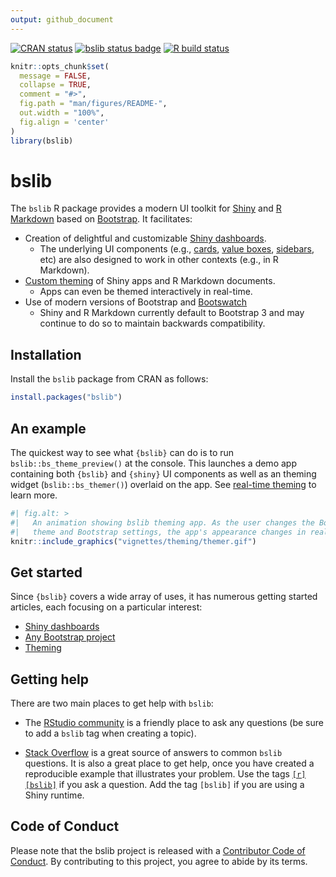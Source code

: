 ```yaml
---
output: github_document
---
```


<!-- badges: start -->

[![CRAN status](https://www.r-pkg.org/badges/version/bslib)](https://cran.r-project.org/package=bslib)
[![bslib status badge](https://rstudio.r-universe.dev/badges/bslib)](https://rstudio.r-universe.dev/bslib)
[![R build status](https://github.com/rstudio/bslib/actions/workflows/R-CMD-check.yaml/badge.svg)](https://github.com/rstudio/bslib/actions)

<!-- badges: end -->

```r
knitr::opts_chunk$set(
  message = FALSE,
  collapse = TRUE,
  comment = "#>",
  fig.path = "man/figures/README-",
  out.width = "100%",
  fig.align = 'center'
)
library(bslib)
```

# bslib

The `bslib` R package provides a modern UI toolkit for [Shiny](https://shiny.posit.co/) and [R Markdown](https://rmarkdown.rstudio.com/) based on [Bootstrap](https://getbootstrap.com/). It facilitates:

* Creation of delightful and customizable [Shiny dashboards](https://rstudio.github.io/bslib/articles/dashboards.html).
  * The underlying UI components (e.g., [cards](https://rstudio.github.io/bslib/articles/cards.html), [value boxes](https://rstudio.github.io/bslib/articles/value-boxes.html), [sidebars](https://rstudio.github.io/bslib/articles/sidebars.html), etc) are also designed to work in other contexts (e.g., in R Markdown).
* [Custom theming](https://rstudio.github.io/bslib/articles/theming.html) of Shiny apps and R Markdown documents.
  * Apps can even be themed interactively in real-time.
* Use of modern versions of Bootstrap and [Bootswatch](https://bootswatch.com/)
  * Shiny and R Markdown currently default to Bootstrap 3 and may continue to do so to maintain backwards compatibility.

## Installation

Install the `bslib` package from CRAN as follows:

```r
install.packages("bslib")
```

## An example

The quickest way to see what `{bslib}` can do is to run `bslib::bs_theme_preview()` at the console. This launches a demo app containing both `{bslib}` and `{shiny}` UI components as well as an theming widget (`bslib::bs_themer()`) overlaid on the app. See [real-time theming](https://rstudio.github.io/bslib/articles/theming.html#real-time) to learn more.

```r
#| fig.alt: >
#|   An animation showing bslib theming app. As the user changes the Bootswatch
#|   theme and Bootstrap settings, the app's appearance changes in real-time.
knitr::include_graphics("vignettes/theming/themer.gif")
```

## Get started

Since `{bslib}` covers a wide array of uses, it has numerous getting started articles, each focusing on a particular interest:

* [Shiny dashboards](https://rstudio.github.io/bslib/articles/dashboards.html)
* [Any Bootstrap project](https://rstudio.github.io/bslib/articles/any-project.html)
* [Theming](https://rstudio.github.io/bslib/articles/theming.html)


## Getting help

There are two main places to get help with `bslib`:

+ The [RStudio community](https://forum.posit.co/) is a friendly place to ask any questions (be sure to add a `bslib` tag when creating a topic).

+ [Stack Overflow](https://stackoverflow.com/questions/tagged/bslib) is a great source of answers to common `bslib` questions. It is also a great place to get help, once you have created a reproducible example that illustrates your problem. Use the tags [`[r][bslib]`](https://stackoverflow.com/questions/tagged/bslib+r) if you ask a question. Add the tag `[bslib]` if you are using a Shiny runtime.

## Code of Conduct

Please note that the bslib project is released with a [Contributor Code of Conduct](https://github.com/rstudio/bslib/blob/main/CODE_OF_CONDUCT.md). By contributing to this project, you agree to abide by its terms.
